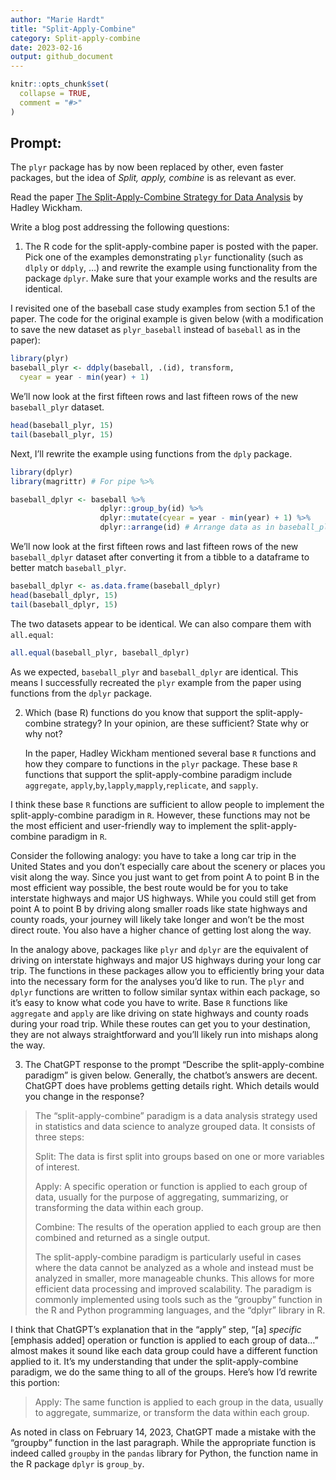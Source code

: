 ```yaml
---
author: "Marie Hardt"
title: "Split-Apply-Combine"
category: Split-apply-combine
date: 2023-02-16
output: github_document
---
```


<!-- README.md is generated from README.Rmd. Please edit that file -->

```r
knitr::opts_chunk$set(
  collapse = TRUE,
  comment = "#>"
)
```

## Prompt:

The `plyr` package has by now been replaced by other, even faster
packages, but the idea of *Split, apply, combine* is as relevant as
ever.

Read the paper [The Split-Apply-Combine Strategy for Data
Analysis](https://www.jstatsoft.org/article/view/v040i01) by Hadley
Wickham.

Write a blog post addressing the following questions:

1.  The R code for the split-apply-combine paper is posted with the
    paper. Pick one of the examples demonstrating `plyr` functionality
    (such as `dlply` or `ddply`, ...) and rewrite the example using
    functionality from the package `dplyr`. Make sure that your example
    works and the results are identical.
    
I revisited one of the baseball case study examples from section 5.1  of the paper. The code for the original example is given below (with a modification to save the new dataset as `plyr_baseball` instead of `baseball` as in the paper):

```r
library(plyr)
baseball_plyr <- ddply(baseball, .(id), transform, 
  cyear = year - min(year) + 1)
```

We'll now look at the first fifteen rows and last fifteen rows of the new `baseball_plyr` dataset.

```r
head(baseball_plyr, 15)
tail(baseball_plyr, 15)
```

Next, I'll rewrite the example using functions from the `dply` package. 

```r
library(dplyr)
library(magrittr) # For pipe %>% 

baseball_dplyr <- baseball %>% 
                    dplyr::group_by(id) %>%
                    dplyr::mutate(cyear = year - min(year) + 1) %>% 
                    dplyr::arrange(id) # Arrange data as in baseball_plyr
```

We'll now look at the first fifteen rows and last fifteen rows of the new `baseball_dplyr` dataset after converting it from a tibble to a dataframe to better match `baseball_plyr`.

```r
baseball_dplyr <- as.data.frame(baseball_dplyr)
head(baseball_dplyr, 15)
tail(baseball_dplyr, 15)
```
The two datasets appear to be identical. We can also compare them with `all.equal`:

```r
all.equal(baseball_plyr, baseball_dplyr)
```
As we expected, `baseball_plyr` and `baseball_dplyr` are identical. This means I successfully recreated the `plyr` example from the paper using functions from the `dplyr` package.

2.  Which (base R) functions do you know that support the
    split-apply-combine strategy? In your opinion, are these sufficient?
    State why or why not?
    
    In the paper, Hadley Wickham mentioned several base `R` functions and how they compare to functions in the `plyr` package. These base `R` functions that support the split-apply-combine paradigm include `aggregate`, `apply`,`by`,`lapply`,`mapply`,`replicate`, and `sapply`.

I think these base `R` functions are sufficient to allow people to implement the split-apply-combine paradigm in `R`. However, these functions may not be the most efficient and user-friendly way to implement the split-apply-combine paradigm in `R`. 

Consider the following analogy: you have to take a long car trip in the United States and you don't especially care about the scenery or places you visit along the way. Since you just want to get from point A to point B in the most efficient way possible, the best route would be for you to take interstate highways and major US highways. While you could still get from point A to point B by driving along smaller roads like state highways and county roads, your journey will likely take longer and won't be the most direct route. You also have a higher chance of getting lost along the way.

In the analogy above, packages like `plyr` and `dplyr` are the equivalent of driving on interstate highways and major US highways during your long car trip. The functions in these packages allow you to efficiently bring your data into the necessary form for the analyses you'd like to run. The `plyr` and `dplyr` functions are written to follow similar syntax within each package, so it's easy to know what code you have to write. Base `R` functions like `aggregate` and `apply` are like driving on state highways and county roads during your road trip. While these routes can get you to your destination, they are not always straightforward and you'll likely run into mishaps along the way.

3. The ChatGPT response to the prompt "Describe the split-apply-combine paradigm" is given below. Generally, the chatbot's answers are decent. ChatGPT does have problems getting details right. Which details would you change in the response? 

    
>    The "split-apply-combine" paradigm is a data analysis strategy used in statistics and data science to analyze grouped data. It consists of three steps:
>
>    Split: The data is first split into groups based on one or more variables of interest.
>
>    Apply: A specific operation or function is applied to each group of data, usually for the purpose of aggregating, summarizing, or transforming the data within each group.
>
> Combine: The results of the operation applied to each group are then combined and returned as a single output.
>
> The split-apply-combine paradigm is particularly useful in cases where the data cannot be analyzed as a whole and instead must be analyzed in smaller, more manageable chunks. This allows for more efficient data processing and improved scalability. The paradigm is commonly implemented using tools such as the "groupby" function in the R and Python programming languages, and the "dplyr" library in R.

I think that ChatGPT's explanation that in the "apply" step, "[a] *specific* [emphasis added] operation or function is applied to each group of data..." almost makes it sound like each data group could have a different function applied to it. It's my understanding that under the split-apply-combine paradigm, we do the same thing to all of the groups. Here's how I'd rewrite this portion:

>   Apply: The same function is applied to each group in the data, usually to aggregate, summarize, or transform the data within each group.

As noted in class on February 14, 2023, ChatGPT made a mistake with the "groupby" function in the last paragraph. While the appropriate function is indeed called `groupby` in the `pandas` library for Python, the function name in the R package `dplyr` is `group_by`.


